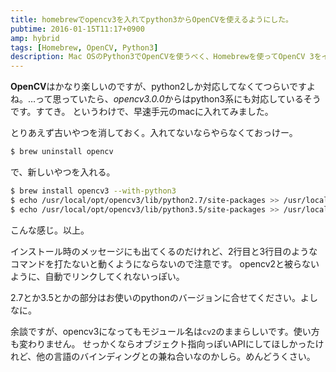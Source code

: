```yaml
---
title: homebrewでopencv3を入れてpython3からOpenCVを使えるようにした。
pubtime: 2016-01-15T11:17+0900
amp: hybrid
tags: [Homebrew, OpenCV, Python3]
description: Mac OSのPython3でOpenCVを使うべく、Homebrewを使ってOpenCV 3をインストールしました。若干いつもと違うコマンドを打つ必要があるようです。
---
```


**OpenCV**はかなり楽しいのですが、python2しか対応してなくてつらいですよね。…って思っていたら、*opencv3.0.0*からはpython3系にも対応しているそうです。すてき。
というわけで、早速手元のmacに入れてみました。

とりあえず古いやつを消しておく。入れてないならやらなくておっけー。
``` bash
$ brew uninstall opencv
```

で、新しいやつを入れる。
``` bash
$ brew install opencv3 --with-python3
$ echo /usr/local/opt/opencv3/lib/python2.7/site-packages >> /usr/local/lib/python2.7/site-packages/opencv3.pth
$ echo /usr/local/opt/opencv3/lib/python3.5/site-packages >> /usr/local/lib/python3.5/site-packages/opencv3.pth
```
こんな感じ。以上。

インストール時のメッセージにも出てくるのだけれど、2行目と3行目のようなコマンドを打たないと動くようにならないので注意です。
opencv2と被らないように、自動でリンクしてくれないっぽい。

2.7とか3.5とかの部分はお使いのpythonのバージョンに合せてください。よしなに。

余談ですが、opencv3になってもモジュール名は`cv2`のままらしいです。使い方も変わりません。
せっかくならオブジェクト指向っぽいAPIにしてほしかったけれど、他の言語のバインディングとの兼ね合いなのかしら。めんどうくさい。
